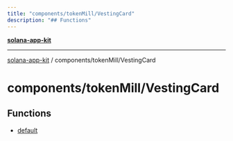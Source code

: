 ```yaml
---
title: "components/tokenMill/VestingCard"
description: "## Functions"
---
```


[**solana-app-kit**](../../../README.mdx)

***

[solana-app-kit](../../../README.mdx) / components/tokenMill/VestingCard

# components/tokenMill/VestingCard

## Functions

- [default](functions/default.mdx)

